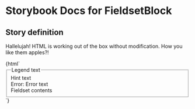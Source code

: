 

# Storybook Docs for FieldsetBlock

<Meta title="govtnz-import/FieldsetBlock" />

## Story definition

Hallelujah! HTML is working out of the box without modification.
How you like them apples?!

<Preview>
  <Story name="FieldsetBlock" height="100px">
    {html`
      <div class="g-fieldsetBlock-form-group">
        <fieldset class="g-fieldsetBlock-fieldset">
          <legend class="g-fieldsetBlock-fieldset__legend">Legend text</legend>
          <div class="g-fieldsetBlock-hint">Hint text</div>
          <div class="g-fieldsetBlock-error-message">
            <span class="g-fieldsetBlock-visually-hidden"> Error: </span> Error
            text
          </div>
          <div>Fieldset contents</div>
        </fieldset>
      </div>
    `}
  </Story>
</Preview>
